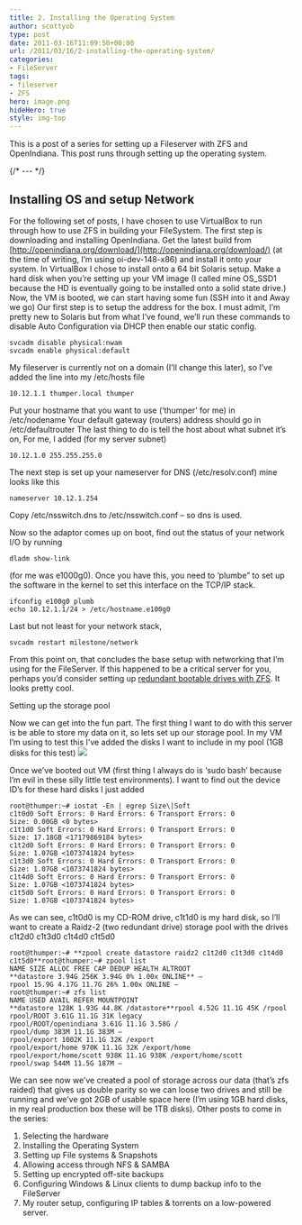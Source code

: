 ```yaml
---
title: 2. Installing the Operating System
author: scottyob
type: post
date: 2011-03-16T11:09:50+00:00
url: /2011/03/16/2-installing-the-operating-system/
categories:
- FileServer
tags:
- fileserver
- ZFS
hero: image.png
hideHero: true
style: img-top
---
```



This is a post of a series for setting up a Fileserver with ZFS and OpenIndiana.  This post runs through setting up the operating system.

{/* --- */}

## Installing OS and setup Network
For the following set of posts, I have chosen to use VirtualBox to run through how to use ZFS in building your FileSystem. The first step is downloading and installing OpenIndiana. Get the latest build from [http://openindiana.org/download/](http://openindiana.org/download/) (at the time of writing, I’m using oi-dev-148-x86) and install it onto your system. In VirtualBox I chose to install onto a 64 bit Solaris setup.
Make a hard disk when you’re setting up your VM image (I called mine OS_SSD1 because the HD is eventually going to be installed onto a solid state drive.)
Now, the VM is booted, we can start having some fun (SSH into it and Away we go)
Our first step is to setup the address for the box. I must admit, I’m pretty new to Solaris but from what I’ve found, we’ll run these commands to disable Auto Configuration via DHCP then enable our static config.
```
svcadm disable physical:nwam 
svcadm enable physical:default
```

My fileserver is currently not on a domain (I’ll change this later), so I’ve added the line into my /etc/hosts file
```
10.12.1.1 thumper.local thumper
```

Put your hostname that you want to use (‘thumper’ for me) in /etc/nodename
Your default gateway (routers) address should go in /etc/defaultrouter
The last thing to do is tell the host about what subnet it’s on, For me, I added (for my server subnet)
```
10.12.1.0 255.255.255.0
```

The next step is set up your nameserver for DNS (/etc/resolv.conf) mine looks like this
```
nameserver 10.12.1.254
```

Copy /etc/nsswitch.dns to /etc/nsswitch.conf – so dns is used.

Now so the adaptor comes up on boot, find out the status of your network I/O by running
```
dladm show-link
```

(for me was e1000g0). Once you have this, you need to ‘plumbe” to set up the software in the kernel to set this interface on the TCP/IP stack.
```
ifconfig e100g0 plumb 
echo 10.12.1.1/24 > /etc/hostname.e100g0
```

Last but not least for your network stack,
```
svcadm restart milestone/network
```

From this point on, that concludes the base setup with networking that I’m using for the FileServer. If this happened to be a critical server for you, perhaps you’d consider setting up [redundant bootable drives with ZFS](http://darkstar-solaris.blogspot.com/2008/09/zfs-root-mirror.html). It looks pretty cool.

Setting up the storage pool

Now we can get into the fun part. The first thing I want to do with this server is be able to store my data on it, so lets set up our storage pool. In my VM I’m using to test this I’ve added the disks I want to include in my pool (1GB disks for this test)
<img src={img.src} />

Once we’ve booted out VM (first thing I always do is ‘sudo bash’ because I’m evil in these silly little test environments).
I want to find out the device ID’s for these hard disks I just added
```
root@thumper:~# iostat -En | egrep Size\|Soft 
c1t0d0 Soft Errors: 0 Hard Errors: 6 Transport Errors: 0 
Size: 0.00GB <0 bytes> 
c1t1d0 Soft Errors: 0 Hard Errors: 0 Transport Errors: 0 
Size: 17.18GB <17179869184 bytes> 
c1t2d0 Soft Errors: 0 Hard Errors: 0 Transport Errors: 0 
Size: 1.07GB <1073741824 bytes> 
c1t3d0 Soft Errors: 0 Hard Errors: 0 Transport Errors: 0 
Size: 1.07GB <1073741824 bytes> 
c1t4d0 Soft Errors: 0 Hard Errors: 0 Transport Errors: 0 
Size: 1.07GB <1073741824 bytes> 
c1t5d0 Soft Errors: 0 Hard Errors: 0 Transport Errors: 0 
Size: 1.07GB <1073741824 bytes>
```

As we can see, c1t0d0 is my CD-ROM drive, c1t1d0 is my hard disk, so I’ll want to create a Raidz-2 (two redundant drive) storage pool with the drives c1t2d0 c1t3d0 c1t4d0 c1t5d0
```
root@thumper:~# **zpool create datastore raidz2 c1t2d0 c1t3d0 c1t4d0 c1t5d0**root@thumper:~# zpool list 
NAME SIZE ALLOC FREE CAP DEDUP HEALTH ALTROOT 
**datastore 3.94G 256K 3.94G 0% 1.00x ONLINE** – 
rpool 15.9G 4.17G 11.7G 26% 1.00x ONLINE – 
root@thumper:~# zfs list 
NAME USED AVAIL REFER MOUNTPOINT 
**datastore 128K 1.93G 44.8K /datastore**rpool 4.52G 11.1G 45K /rpool 
rpool/ROOT 3.61G 11.1G 31K legacy 
rpool/ROOT/openindiana 3.61G 11.1G 3.58G / 
rpool/dump 383M 11.1G 383M – 
rpool/export 1002K 11.1G 32K /export 
rpool/export/home 970K 11.1G 32K /export/home 
rpool/export/home/scott 938K 11.1G 938K /export/home/scott 
rpool/swap 544M 11.5G 187M –
```

We can see now we’ve created a pool of storage across our data (that’s zfs raided) that gives us double parity so we can loose two drives and still be running and we’ve got 2GB of usable space here (I’m using 1GB hard disks, in my real production box these will be 1TB disks).
Other posts to come in the series: 
1. Selecting the hardware 
2. Installing the Operating System 
3. Setting up File systems & Snapshots 
4. Allowing access through NFS & SAMBA 
5. Setting up encrypted off-site backups 
6. Configuring Windows & Linux clients to dump backup info to the FileServer 
7. My router setup, configuring IP tables & torrents on a low-powered server.

